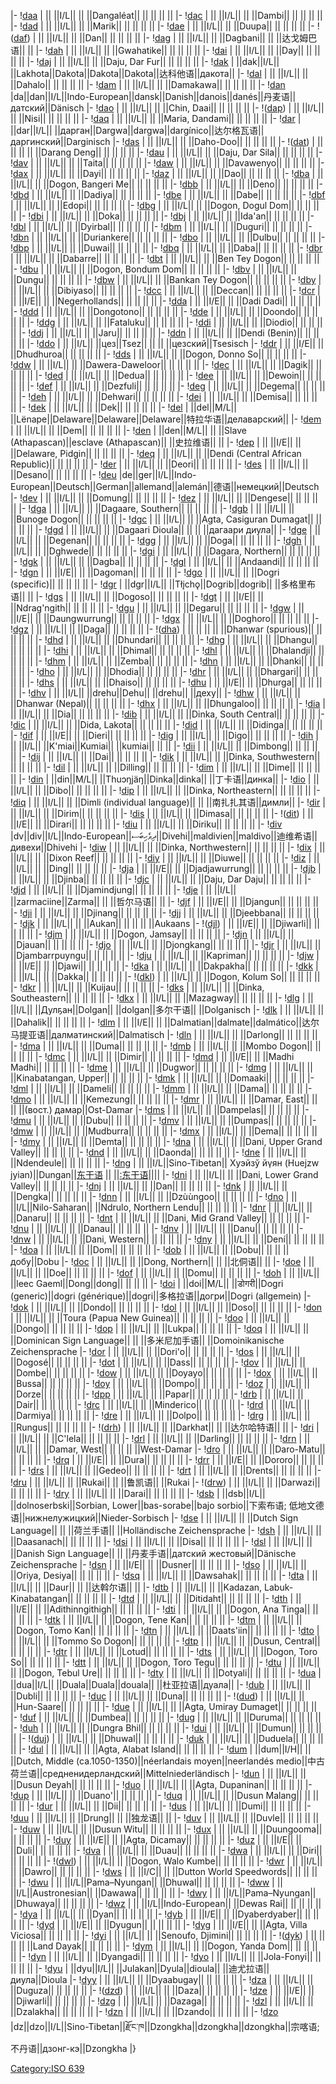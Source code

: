 {{ISO 639-3 header|D}}
|-
![[ISO_639:daa|daa]] {{anchor|daa}}
| || ||I/L|| || ||Dangaléat|| || || || ||
|-
![[ISO_639:dac|dac]] {{anchor|dac}}
| || ||I/L|| || ||Dambi|| || || || ||
|-
![[ISO_639:dad|dad]] {{anchor|dad}}
| || ||I/L|| || ||Marik|| || || || ||
|-
![[ISO_639:dae|dae]] {{anchor|dae}}
| || ||I/L|| || ||Duupa|| || || || ||
|-
!([[ISO_639:daf|daf]]) {{anchor|daf}}
| || ||I/L|| || ||Dan|| || || || ||
|-
![[ISO_639:dag|dag]] {{anchor|dag}}
| || ||I/L|| || ||Dagbani|| || ||达戈姆巴语|| ||
|-
![[ISO_639:dah|dah]] {{anchor|dah}}
| || ||I/L|| || ||Gwahatike|| || || || ||
|-
![[ISO_639:dai|dai]] {{anchor|dai}}
| || ||I/L|| || ||Day|| || || || ||
|-
![[ISO_639:daj|daj]] {{anchor|daj}}
| || ||I/L|| || ||Daju, Dar Fur|| || || || ||
|-
![[ISO_639:dak|dak]] {{anchor|dak}}
| ||dak||I/L|| ||Lakhota||Dakota||Dakota||Dakota||达科他语||дакота||
|-
![[ISO_639:dal|dal]] {{anchor|dal}}
| || ||I/L|| || ||Dahalo|| || || || ||
|-
![[ISO_639:dam|dam]] {{anchor|dam}}
| || ||I/L|| || ||Damakawa|| || || || ||
|-
![[ISO_639:dan|dan]] {{anchor|dan}}
|da||dan||I/L||Indo-European||dansk||Danish||danois||danés||丹麦语||датский||Dänisch
|-
![[ISO_639:dao|dao]] {{anchor|dao}}
| || ||I/L|| || ||Chin, Daai|| || || || ||
|-
!([[ISO_639:dap|dap]]) {{anchor|dap}}
| || ||I/L|| || ||Nisi|| || || || ||
|-
![[ISO_639:daq|daq]] {{anchor|daq}}
| || ||I/L|| || ||Maria, Dandami|| || || || ||
|-
![[ISO_639:dar|dar]] {{anchor|dar}}
| ||dar||I/L|| ||дарган||Dargwa||dargwa||dargínico||达尔格瓦语||даргинский||Darginisch
|-
![[ISO_639:das|das]] {{anchor|das}}
| || ||I/L|| || ||Daho-Doo|| || || || ||
|-
!([[ISO_639:dat|dat]]) {{anchor|dat}}
| || || || || ||Darang Deng|| || || || ||
|-
![[ISO_639:dau|dau]] {{anchor|dau}}
| || ||I/L|| || ||Daju, Dar Sila|| || || || ||
|-
![[ISO_639:dav|dav]] {{anchor|dav}}
| || ||I/L|| || ||Taita|| || || || ||
|-
![[ISO_639:daw|daw]] {{anchor|daw}}
| || ||I/L|| || ||Davawenyo|| || || || ||
|-
![[ISO_639:dax|dax]] {{anchor|dax}}
| || ||I/L|| || ||Dayi|| || || || ||
|-
![[ISO_639:daz|daz]] {{anchor|daz}}
| || ||I/L|| || ||Dao|| || || || ||
|-
![[ISO_639:dba|dba]] {{anchor|dba}}
| || ||I/L|| || ||Dogon, Bangeri Me|| || || || ||
|-
![[ISO_639:dbb|dbb]] {{anchor|dbb}}
| || ||I/L|| || ||Deno|| || || || ||
|-
![[ISO_639:dbd|dbd]] {{anchor|dbd}}
| || ||I/L|| || ||Dadiya|| || || || ||
|-
![[ISO_639:dbe|dbe]] {{anchor|dbe}}
| || ||I/L|| || ||Dabe|| || || || ||
|-
![[ISO_639:dbf|dbf]] {{anchor|dbf}}
| || ||I/L|| || ||Edopi|| || || || ||
|-
![[ISO_639:dbg|dbg]] {{anchor|dbg}}
| || ||I/L|| || ||Dogon, Dogul Dom|| || || || ||
|-
![[ISO_639:dbi|dbi]] {{anchor|dbi}}
| || ||I/L|| || ||Doka|| || || || ||
|-
![[ISO_639:dbj|dbj]] {{anchor|dbj}}
| || ||I/L|| || ||Ida'an|| || || || ||
|-
![[ISO_639:dbl|dbl]] {{anchor|dbl}}
| || ||I/L|| || ||Dyirbal|| || || || ||
|-
![[ISO_639:dbm|dbm]] {{anchor|dbm}}
| || ||I/L|| || ||Duguri|| || || || ||
|-
![[ISO_639:dbn|dbn]] {{anchor|dbn}}
| || ||I/L|| || ||Duriankere|| || || || ||
|-
![[ISO_639:dbo|dbo]] {{anchor|dbo}}
| || ||I/L|| || ||Dulbu|| || || || ||
|-
![[ISO_639:dbp|dbp]] {{anchor|dbp}}
| || ||I/L|| || ||Duwai|| || || || ||
|-
![[ISO_639:dbq|dbq]] {{anchor|dbq}}
| || ||I/L|| || ||Daba|| || || || ||
|-
![[ISO_639:dbr|dbr]] {{anchor|dbr}}
| || ||I/L|| || ||Dabarre|| || || || ||
|-
![[ISO_639:dbt|dbt]] {{anchor|dbt}}
| || ||I/L|| || ||Ben Tey Dogon|| || || || ||
|-
![[ISO_639:dbu|dbu]] {{anchor|dbu}}
| || ||I/L|| || ||Dogon, Bondum Dom|| || || || ||
|-
![[ISO_639:dbv|dbv]] {{anchor|dbv}}
| || ||I/L|| || ||Dungu|| || || || ||
|-
![[ISO_639:dbw|dbw]] {{anchor|dbw}}
| || ||I/L|| || ||Bankan Tey Dogon|| || || || ||
|-
![[ISO_639:dby|dby]] {{anchor|dby}}
| || ||I/L|| || ||Dibiyaso|| || || || ||
|-
![[ISO_639:dcc|dcc]] {{anchor|dcc}}
| || ||I/L|| || ||Deccan|| || || || ||
|-{{ISO 639-3 style|I|E}}
![[ISO_639:dcr|dcr]] {{anchor|dcr}}
| || ||I/E|| || ||Negerhollands|| || || || ||
|-{{ISO 639-3 style|I|E}}
![[ISO_639:dda|dda]] {{anchor|dda}}
| || ||I/E|| || ||Dadi Dadi|| || || || ||
|-
![[ISO_639:ddd|ddd]] {{anchor|ddd}}
| || ||I/L|| || ||Dongotono|| || || || ||
|-
![[ISO_639:dde|dde]] {{anchor|dde}}
| || ||I/L|| || ||Doondo|| || || || ||
|-
![[ISO_639:ddg|ddg]] {{anchor|ddg}}
| || ||I/L|| || ||Fataluku|| || || || ||
|-
![[ISO_639:ddi|ddi]] {{anchor|ddi}}
| || ||I/L|| || ||Diodio|| || || || ||
|-
![[ISO_639:ddj|ddj]] {{anchor|ddj}}
| || ||I/L|| || ||Jaru|| || || || ||
|-
![[ISO_639:ddn|ddn]] {{anchor|ddn}}
| || ||I/L|| || ||Dendi (Benin)|| || || || ||
|-
![[ISO_639:ddo|ddo]] {{anchor|ddo}}
| || ||I/L|| ||цез||Tsez|| || || ||цезский||Tsesisch
|-{{ISO 639-3 style|I|E}}
![[ISO_639:ddr|ddr]] {{anchor|ddr}}
| || ||I/E|| || ||Dhudhuroa|| || || || ||
|-
![[ISO_639:dds|dds]] {{anchor|dds}}
| || ||I/L|| || ||Dogon, Donno So|| || || || ||
|-
![[ISO_639:ddw|ddw]] {{anchor|ddw}}
| || ||I/L|| || ||Dawera-Daweloor|| || || || ||
|-
![[ISO_639:dec|dec]] {{anchor|dec}}
| || ||I/L|| || ||Dagik|| || || || ||
|-
![[ISO_639:ded|ded]] {{anchor|ded}}
| || ||I/L|| || ||Dedua|| || || || ||
|-
![[ISO_639:dee|dee]] {{anchor|dee}}
| || ||I/L|| || ||Dewoin|| || || || ||
|-
![[ISO_639:def|def]] {{anchor|def}}
| || ||I/L|| || ||Dezfuli|| || || || ||
|-
![[ISO_639:deg|deg]] {{anchor|deg}}
| || ||I/L|| || ||Degema|| || || || ||
|-
![[ISO_639:deh|deh]] {{anchor|deh}}
| || ||I/L|| || ||Dehwari|| || || || ||
|-
![[ISO_639:dei|dei]] {{anchor|dei}}
| || ||I/L|| || ||Demisa|| || || || ||
|-
![[ISO_639:dek|dek]] {{anchor|dek}}
| || ||I/L|| || ||Dek|| || || || ||
|-{{ISO 639-3 style|M|L}}
![[ISO_639:del|del]] {{anchor|del}}
| ||del||M/L|| ||Lënape||Delaware||Delaware||Delaware||特拉华语||делаварский||
|-
![[ISO_639:dem|dem]] {{anchor|dem}}
| || ||I/L|| || ||Dem|| || || || ||
|-{{ISO 639-3 style|M|L}}
![[ISO_639:den|den]] {{anchor|den}}
| ||den||M/L|| || ||Slave (Athapascan)||esclave (Athapascan)|| ||史拉维语|| ||
|-{{ISO 639-3 style|I|E}}
![[ISO_639:dep|dep]] {{anchor|dep}}
| || ||I/E|| || ||Delaware, Pidgin|| || || || ||
|-
![[ISO_639:deq|deq]] {{anchor|deq}}
| || ||I/L|| || ||Dendi (Central African Republic)|| || || || ||
|-
![[ISO_639:der|der]] {{anchor|der}}
| || ||I/L|| || ||Deori|| || || || ||
|-
![[ISO_639:des|des]] {{anchor|des}}
| || ||I/L|| || ||Desano|| || || || ||
|-
![[ISO_639:deu|deu]] {{anchor|deu}}
|de||ger||I/L||Indo-European||Deutsch||German||allemand||alemán||德语||немецкий||Deutsch
|-
![[ISO_639:dev|dev]] {{anchor|dev}}
| || ||I/L|| || ||Domung|| || || || ||
|-
![[ISO_639:dez|dez]] {{anchor|dez}}
| || ||I/L|| || ||Dengese|| || || || ||
|-
![[ISO_639:dga|dga]] {{anchor|dga}}
| || ||I/L|| || ||Dagaare, Southern|| || || || ||
|-
![[ISO_639:dgb|dgb]] {{anchor|dgb}}
| || ||I/L|| || ||Bunoge Dogon|| || || || ||
|-
![[ISO_639:dgc|dgc]] {{anchor|dgc}}
| || ||I/L|| || ||Agta, Casiguran Dumagat|| || || || ||
|-
![[ISO_639:dgd|dgd]] {{anchor|dgd}}
| || ||I/L|| || ||Dagaari Dioula|| || || ||дагаари диула||
|-
![[ISO_639:dge|dge]] {{anchor|dge}}
| || ||I/L|| || ||Degenan|| || || || ||
|-
![[ISO_639:dgg|dgg]] {{anchor|dgg}}
| || ||I/L|| || ||Doga|| || || || ||
|-
![[ISO_639:dgh|dgh]] {{anchor|dgh}}
| || ||I/L|| || ||Dghwede|| || || || ||
|-
![[ISO_639:dgi|dgi]] {{anchor|dgi}}
| || ||I/L|| || ||Dagara, Northern|| || || || ||
|-
![[ISO_639:dgk|dgk]] {{anchor|dgk}}
| || ||I/L|| || ||Dagba|| || || || ||
|-
![[ISO_639:dgl|dgl]] {{anchor|dgl}}
| || ||I/L|| || ||Andaandi|| || || || ||
|-{{ISO 639-3 style|I|E}}
![[ISO_639:dgn|dgn]] {{anchor|dgn}}
| || ||I/E|| || ||Dagoman|| || || || ||
|-
![[ISO_639:dgo|dgo]] {{anchor|dgo}}
| || ||I/L|| || ||Dogri (specific)|| || || || ||
|-
![[ISO_639:dgr|dgr]] {{anchor|dgr}}
| ||dgr||I/L|| ||Tłįchǫ||Dogrib||dogrib|| ||多格里布语|| ||
|-
![[ISO_639:dgs|dgs]] {{anchor|dgs}}
| || ||I/L|| || ||Dogoso|| || || || ||
|-{{ISO 639-3 style|I|E}}
![[ISO_639:dgt|dgt]] {{anchor|dgt}}
| || ||I/E|| || ||Ndrag'ngith|| || || || ||
|-
![[ISO_639:dgu|dgu]] {{anchor|dgu}}
| || ||I/L|| || ||Degaru|| || || || ||
|-{{ISO 639-3 style|I|E}}
![[ISO_639:dgw|dgw]] {{anchor|dgw}}
| || ||I/E|| || ||Daungwurrung|| || || || ||
|-
![[ISO_639:dgx|dgx]] {{anchor|dgx}}
| || ||I/L|| || ||Doghoro|| || || || ||
|-
![[ISO_639:dgz|dgz]] {{anchor|dgz}}
| || ||I/L|| || ||Daga|| || || || ||
|-
!([[ISO_639:dha|dha]]) {{anchor|dha}}
| || || || || ||Dhanwar (spurious)|| || || || ||
|-
![[ISO_639:dhd|dhd]] {{anchor|dhd}}
| || ||I/L|| || ||Dhundari|| || || || ||
|-
![[ISO_639:dhg|dhg]] {{anchor|dhg}}
| || ||I/L|| || ||Dhangu|| || || || ||
|-
![[ISO_639:dhi|dhi]] {{anchor|dhi}}
| || ||I/L|| || ||Dhimal|| || || || ||
|-
![[ISO_639:dhl|dhl]] {{anchor|dhl}}
| || ||I/L|| || ||Dhalandji|| || || || ||
|-
![[ISO_639:dhm|dhm]] {{anchor|dhm}}
| || ||I/L|| || ||Zemba|| || || || ||
|-
![[ISO_639:dhn|dhn]] {{anchor|dhn}}
| || ||I/L|| || ||Dhanki|| || || || ||
|-
![[ISO_639:dho|dho]] {{anchor|dho}}
| || ||I/L|| || ||Dhodia|| || || || ||
|-
![[ISO_639:dhr|dhr]] {{anchor|dhr}}
| || ||I/L|| || ||Dhargari|| || || || ||
|-
![[ISO_639:dhs|dhs]] {{anchor|dhs}}
| || ||I/L|| || ||Dhaiso|| || || || ||
|-{{ISO 639-3 style|I|E}}
![[ISO_639:dhu|dhu]] {{anchor|dhu}}
| || ||I/E|| || ||Dhurga|| || || || ||
|-
![[ISO_639:dhv|dhv]] {{anchor|dhv}}
| || ||I/L|| ||drehu||Dehu|| ||drehu|| ||деху||
|-
![[ISO_639:dhw|dhw]] {{anchor|dhw}}
| || ||I/L|| || ||Dhanwar (Nepal)|| || || || ||
|-
![[ISO_639:dhx|dhx]] {{anchor|dhx}}
| || ||I/L|| || ||Dhungaloo|| || || || ||
|-
![[ISO_639:dia|dia]] {{anchor|dia}}
| || ||I/L|| || ||Dia|| || || || ||
|-
![[ISO_639:dib|dib]] {{anchor|dib}}
| || ||I/L|| || ||Dinka, South Central|| || || || ||
|-
![[ISO_639:dic|dic]] {{anchor|dic}}
| || ||I/L|| || ||Dida, Lakota|| || || || ||
|-
![[ISO_639:did|did]] {{anchor|did}}
| || ||I/L|| || ||Didinga|| || || || ||
|-{{ISO 639-3 style|I|E}}
![[ISO_639:dif|dif]] {{anchor|dif}}
| || ||I/E|| || ||Dieri|| || || || ||
|-
![[ISO_639:dig|dig]] {{anchor|dig}}
| || ||I/L|| || ||Digo|| || || || ||
|-
![[ISO_639:dih|dih]] {{anchor|dih}}
| || ||I/L|| ||K'miai||Kumiai|| ||kumiai|| || ||
|-
![[ISO_639:dii|dii]] {{anchor|dii}}
| || ||I/L|| || ||Dimbong|| || || || ||
|-
![[ISO_639:dij|dij]] {{anchor|dij}}
| || ||I/L|| || ||Dai|| || || || ||
|-
![[ISO_639:dik|dik]] {{anchor|dik}}
| || ||I/L|| || ||Dinka, Southwestern|| || || || ||
|-
![[ISO_639:dil|dil]] {{anchor|dil}}
| || ||I/L|| || ||Dilling|| || || || ||
|-
![[ISO_639:dim|dim]] {{anchor|dim}}
| || ||I/L|| || ||Dime|| || || || ||
|-{{ISO 639-3 style|M|L}}
![[ISO_639:din|din]] {{anchor|din}}
| ||din||M/L|| ||Thuɔŋjäŋ||Dinka||dinka|| ||丁卡语||динка||
|-
![[ISO_639:dio|dio]] {{anchor|dio}}
| || ||I/L|| || ||Dibo|| || || || ||
|-
![[ISO_639:dip|dip]] {{anchor|dip}}
| || ||I/L|| || ||Dinka, Northeastern|| || || || ||
|-
![[ISO_639:diq|diq]] {{anchor|diq}}
| || ||I/L|| || ||Dimli (individual language)|| || ||南扎扎其语||димли||
|-
![[ISO_639:dir|dir]] {{anchor|dir}}
| || ||I/L|| || ||Dirim|| || || || ||
|-
![[ISO_639:dis|dis]] {{anchor|dis}}
| || ||I/L|| || ||Dimasa|| || || || ||
|-{{ISO 639-3 style|I|E}}
!([[ISO_639:dit|dit]]) {{anchor|dit}}
| || ||I/E|| || ||Dirari|| || || || ||
|-
![[ISO_639:diu|diu]] {{anchor|diu}}
| || ||I/L|| || ||Diriku|| || || || ||
|-
![[ISO_639:div|div]] {{anchor|div}}
|dv||div||I/L||Indo-European||ދިވެހިބަސ||Divehi||maldivien||maldivo||迪维希语||дивехи||Dhivehi
|-
![[ISO_639:diw|diw]] {{anchor|diw}}
| || ||I/L|| || ||Dinka, Northwestern|| || || || ||
|-
![[ISO_639:dix|dix]] {{anchor|dix}}
| || ||I/L|| || ||Dixon Reef|| || || || ||
|-
![[ISO_639:diy|diy]] {{anchor|diy}}
| || ||I/L|| || ||Diuwe|| || || || ||
|-
![[ISO_639:diz|diz]] {{anchor|diz}}
| || ||I/L|| || ||Ding|| || || || ||
|-{{ISO 639-3 style|I|E}}
![[ISO_639:dja|dja]] {{anchor|dja}}
| || ||I/E|| || ||Djadjawurrung|| || || || ||
|-
![[ISO_639:djb|djb]] {{anchor|djb}}
| || ||I/L|| || ||Djinba|| || || || ||
|-
![[ISO_639:djc|djc]] {{anchor|djc}}
| || ||I/L|| || ||Daju, Dar Daju|| || || || ||
|-
![[ISO_639:djd|djd]] {{anchor|djd}}
| || ||I/L|| || ||Djamindjung|| || || || ||
|-
![[ISO_639:dje|dje]] {{anchor|dje}}
| || ||I/L|| ||zarmaciine||Zarma|| || ||哲尔马语|| ||
|-{{ISO 639-3 style|I|E}}
![[ISO_639:djf|djf]] {{anchor|djf}}
| || ||I/E|| || ||Djangun|| || || || ||
|-
![[ISO_639:dji|dji]] {{anchor|dji}}
| || ||I/L|| || ||Djinang|| || || || ||
|-
![[ISO_639:djj|djj]] {{anchor|djj}}
| || ||I/L|| || ||Djeebbana|| || || || ||
|-
![[ISO_639:djk|djk]] {{anchor|djk}}
| || ||I/L|| || ||Aukan|| || || || ||Aukaans
|-{{ISO 639-3 style|I|E}}
!([[ISO_639:djl|djl]]) {{anchor|djl}}
| || ||I/E|| || ||Djiwarli|| || || || ||
|-
![[ISO_639:djm|djm]] {{anchor|djm}}
| || ||I/L|| || ||Dogon, Jamsay|| || || || ||
|-
![[ISO_639:djn|djn]] {{anchor|djn}}
| || ||I/L|| || ||Djauan|| || || || ||
|-
![[ISO_639:djo|djo]] {{anchor|djo}}
| || ||I/L|| || ||Djongkang|| || || || ||
|-
![[ISO_639:djr|djr]] {{anchor|djr}}
| || ||I/L|| || ||Djambarrpuyngu|| || || || ||
|-
![[ISO_639:dju|dju]] {{anchor|dju}}
| || ||I/L|| || ||Kapriman|| || || || ||
|-{{ISO 639-3 style|I|E}}
![[ISO_639:djw|djw]] {{anchor|djw}}
| || ||I/E|| || ||Djawi|| || || || ||
|-
![[ISO_639:dka|dka]] {{anchor|dka}}
| || ||I/L|| || ||Dakpakha|| || || || ||
|-
![[ISO_639:dkk|dkk]] {{anchor|dkk}}
| || ||I/L|| || ||Dakka|| || || || ||
|-
!([[ISO_639:dkl|dkl]]) {{anchor|dkl}}
| || ||I/L|| || ||Dogon, Kolum So|| || || || ||
|-
![[ISO_639:dkr|dkr]] {{anchor|dkr}}
| || ||I/L|| || ||Kuijau|| || || || ||
|-
![[ISO_639:dks|dks]] {{anchor|dks}}
| || ||I/L|| || ||Dinka, Southeastern|| || || || ||
|-
![[ISO_639:dkx|dkx]] {{anchor|dkx}}
| || ||I/L|| || ||Mazagway|| || || || ||
|-
![[ISO_639:dlg|dlg]] {{anchor|dlg}}
| || ||I/L|| ||Дулҕан||Dolgan|| ||dolgan||多尔干语|| ||Dolganisch
|-
![[ISO_639:dlk|dlk]] {{anchor|dlk}}
| || ||I/L|| || ||Dahalik|| || || || ||
|-{{ISO 639-3 style|I|E}}
![[ISO_639:dlm|dlm]] {{anchor|dlm}}
| || ||I/E|| || ||Dalmatian||dalmate||dalmático||达尔马提亚语||далматинский||Dalmatisch
|-
![[ISO_639:dln|dln]] {{anchor|dln}}
| || ||I/L|| || ||Darlong|| || || || ||
|-
![[ISO_639:dma|dma]] {{anchor|dma}}
| || ||I/L|| || ||Duma|| || || || ||
|-
![[ISO_639:dmb|dmb]] {{anchor|dmb}}
| || ||I/L|| || ||Mombo Dogon|| || || || ||
|-
![[ISO_639:dmc|dmc]] {{anchor|dmc}}
| || ||I/L|| || ||Dimir|| || || || ||
|-{{ISO 639-3 style|I|E}}
![[ISO_639:dmd|dmd]] {{anchor|dmd}}
| || ||I/E|| || ||Madhi Madhi|| || || || ||
|-
![[ISO_639:dme|dme]] {{anchor|dme}}
| || ||I/L|| || ||Dugwor|| || || || ||
|-
![[ISO_639:dmg|dmg]] {{anchor|dmg}}
| || ||I/L|| || ||Kinabatangan, Upper|| || || || ||
|-
![[ISO_639:dmk|dmk]] {{anchor|dmk}}
| || ||I/L|| || ||Domaaki|| || || || ||
|-
![[ISO_639:dml|dml]] {{anchor|dml}}
| || ||I/L|| || ||Dameli|| || || || ||
|-
![[ISO_639:dmm|dmm]] {{anchor|dmm}}
| || ||I/L|| || ||Dama|| || || || ||
|-
![[ISO_639:dmo|dmo]] {{anchor|dmo}}
| || ||I/L|| || ||Kemezung|| || || || ||
|-
![[ISO_639:dmr|dmr]] {{anchor|dmr}}
| || ||I/L|| || ||Damar, East|| || || ||(вост.) дамар||Ost-Damar
|-
![[ISO_639:dms|dms]] {{anchor|dms}}
| || ||I/L|| || ||Dampelas|| || || || ||
|-
![[ISO_639:dmu|dmu]] {{anchor|dmu}}
| || ||I/L|| || ||Dubu|| || || || ||
|-
![[ISO_639:dmv|dmv]] {{anchor|dmv}}
| || ||I/L|| || ||Dumpas|| || || || ||
|-
![[ISO_639:dmw|dmw]] {{anchor|dmw}}
| || ||I/L|| || ||Mudburra|| || || || ||
|-
![[ISO_639:dmx|dmx]] {{anchor|dmx}}
| || ||I/L|| || ||Dema|| || || || ||
|-
![[ISO_639:dmy|dmy]] {{anchor|dmy}}
| || ||I/L|| || ||Demta|| || || || ||
|-
![[ISO_639:dna|dna]] {{anchor|dna}}
| || ||I/L|| || ||Dani, Upper Grand Valley|| || || || ||
|-
![[ISO_639:dnd|dnd]] {{anchor|dnd}}
| || ||I/L|| || ||Daonda|| || || || ||
|-
![[ISO_639:dne|dne]] {{anchor|dne}}
| || ||I/L|| || ||Ndendeule|| || || || ||
|-
![[ISO_639:dng|dng]] {{anchor|dng}}
| || ||I/L||Sino-Tibetan|| Хуэйзў йүян (Huejzw jyian)||Dungan||[[东干语|东干语]] || ||[[:东干语|:东干语]]||{{tsl|ru|Дунганский язык|дунганский}}||
|-
![[ISO_639:dni|dni]] {{anchor|dni}}
| || ||I/L|| || ||Dani, Lower Grand Valley|| || || || ||
|-
![[ISO_639:dnj|dnj]] {{anchor|dnj}}
| || ||I/L|| || ||Dan|| || || || ||
|-
![[ISO_639:dnk|dnk]] {{anchor|dnk}}
| || ||I/L|| || ||Dengka|| || || || ||
|-
![[ISO_639:dnn|dnn]] {{anchor|dnn}}
| || ||I/L|| || ||Dzùùngoo|| || || || ||
|-
![[ISO_639:dno|dno]] {{anchor|dno}}
| || ||I/L||Nilo-Saharan|| ||Ndrulo, Northern Lendu|| || || || ||
|-
![[ISO_639:dnr|dnr]] {{anchor|dnr}}
| || ||I/L|| || ||Danaru|| || || || ||
|-
![[ISO_639:dnt|dnt]] {{anchor|dnt}}
| || ||I/L|| || ||Dani, Mid Grand Valley|| || || || ||
|-
![[ISO_639:dnu|dnu]] {{anchor|dnu}}
| || ||I/L|| || ||Danau|| || || || ||
|-
![[ISO_639:dnv|dnv]] {{anchor|dnv}}
| || ||I/L|| || ||Danu|| || || || ||
|-
![[ISO_639:dnw|dnw]] {{anchor|dnw}}
| || ||I/L|| || ||Dani, Western|| || || || ||
|-
![[ISO_639:dny|dny]] {{anchor|dny}}
| || ||I/L|| || ||Dení|| || || || ||
|-
![[ISO_639:doa|doa]] {{anchor|doa}}
| || ||I/L|| || ||Dom|| || || || ||
|-
![[ISO_639:dob|dob]] {{anchor|dob}}
| || ||I/L|| || ||Dobu|| || || ||добу||Dobu
|-
![[ISO_639:doc|doc]] {{anchor|doc}}
| || ||I/L|| || ||Dong, Northern|| || ||北侗语|| ||
|-
![[ISO_639:doe|doe]] {{anchor|doe}}
| || ||I/L|| || ||Doe|| || || || ||
|-
![[ISO_639:dof|dof]] {{anchor|dof}}
| || ||I/L|| || ||Domu|| || || || ||
|-
![[ISO_639:doh|doh]] {{anchor|doh}}
| || ||I/L|| ||leec Gaeml||Dong||dong|| || || ||
|-{{ISO 639-3 style|M|L}}
![[ISO_639:doi|doi]] {{anchor|doi}}
| ||doi||M/L|| ||डोगरी||Dogri (generic)||dogri (générique)||dogri||多格拉语||догри||Dogri (allgemein)
|-
![[ISO_639:dok|dok]] {{anchor|dok}}
| || ||I/L|| || ||Dondo|| || || || ||
|-
![[ISO_639:dol|dol]] {{anchor|dol}}
| || ||I/L|| || ||Doso|| || || || ||
|-
![[ISO_639:don|don]] {{anchor|don}}
| || ||I/L|| || ||Toura (Papua New Guinea)|| || || || ||
|-
![[ISO_639:doo|doo]] {{anchor|doo}}
| || ||I/L|| || ||Dongo|| || || || ||
|-
![[ISO_639:dop|dop]] {{anchor|dop}}
| || ||I/L|| || ||Lukpa|| || || || ||
|-
![[ISO_639:doq|doq]] {{anchor|doq}}
| || ||I/L|| || ||Dominican Sign Language|| || ||多米尼加手语|| ||Domoinikanische Zeichensprache
|-
![[ISO_639:dor|dor]] {{anchor|dor}}
| || ||I/L|| || ||Dori'o|| || || || ||
|-
![[ISO_639:dos|dos]] {{anchor|dos}}
| || ||I/L|| || ||Dogosé|| || || || ||
|-
![[ISO_639:dot|dot]] {{anchor|dot}}
| || ||I/L|| || ||Dass|| || || || ||
|-
![[ISO_639:dov|dov]] {{anchor|dov}}
| || ||I/L|| || ||Dombe|| || || || ||
|-
![[ISO_639:dow|dow]] {{anchor|dow}}
| || ||I/L|| || ||Doyayo|| || || || ||
|-
![[ISO_639:dox|dox]] {{anchor|dox}}
| || ||I/L|| || ||Bussa|| || || || ||
|-
![[ISO_639:doy|doy]] {{anchor|doy}}
| || ||I/L|| || ||Dompo|| || || || ||
|-
![[ISO_639:doz|doz]] {{anchor|doz}}
| || ||I/L|| || ||Dorze|| || || || ||
|-
![[ISO_639:dpp|dpp]] {{anchor|dpp}}
| || ||I/L|| || ||Papar|| || || || ||
|-
![[ISO_639:drb|drb]] {{anchor|drb}}
| || ||I/L|| || ||Dair|| || || || ||
|-
![[ISO_639:drc|drc]] {{anchor|drc}}
| || ||I/L|| || ||Minderico|| || || || ||
|-
![[ISO_639:drd|drd]] {{anchor|drd}}
| || ||I/L|| || ||Darmiya|| || || || ||
|-
![[ISO_639:dre|dre]] {{anchor|dre}}
| || ||I/L|| || ||Dolpo|| || || || ||
|-
![[ISO_639:drg|drg]] {{anchor|drg}}
| || ||I/L|| || ||Rungus|| || || || ||
|-
!([[ISO_639:drh|drh]]) {{anchor|drh}}
| || ||I/L|| || ||Darkhat|| || ||达尔哈特语|| ||
|-
![[ISO_639:dri|dri]] {{anchor|dri}}
| || ||I/L|| || ||C'lela|| || || || ||
|-
![[ISO_639:drl|drl]] {{anchor|drl}}
| || ||I/L|| || ||Darling|| || || || ||
|-
![[ISO_639:drn|drn]] {{anchor|drn}}
| || ||I/L|| || ||Damar, West|| || || || ||West-Damar
|-
![[ISO_639:dro|dro]] {{anchor|dro}}
| || ||I/L|| || ||Daro-Matu|| || || || ||
|-{{ISO 639-3 style|I|E}}
![[ISO_639:drq|drq]] {{anchor|drq}}
| || ||I/E|| || ||Dura|| || || || ||
|-{{ISO 639-3 style|I|E}}
![[ISO_639:drr|drr]] {{anchor|drr}}
| || ||I/E|| || ||Dororo|| || || || ||
|-
![[ISO_639:drs|drs]] {{anchor|drs}}
| || ||I/L|| || ||Gedeo|| || || || ||
|-
![[ISO_639:drt|drt]] {{anchor|drt}}
| || ||I/L|| || ||Drents|| || || || ||
|-
![[ISO_639:dru|dru]] {{anchor|dru}}
| || ||I/L|| || ||Rukai|| || ||鲁凯语|| ||Rukai
|-
!([[ISO_639:drw|drw]]) {{anchor|drw}}
| || ||I/L|| || ||Darwazi|| || || || ||
|-
![[ISO_639:dry|dry]] {{anchor|dry}}
| || ||I/L|| || ||Darai|| || || || ||
|-
![[ISO_639:dsb|dsb]] {{anchor|dsb}}
| ||dsb||I/L|| ||dolnoserbski||Sorbian, Lower||bas-sorabe||bajo sorbio||下索布语; 低地文德语||нижнелужицкий||Nieder-Sorbisch
|-
![[ISO_639:dse|dse]] {{anchor|dse}}
| || ||I/L|| || ||Dutch Sign Language|| || ||荷兰手语|| ||Holländische Zeichensprache
|-
![[ISO_639:dsh|dsh]] {{anchor|dsh}}
| || ||I/L|| || ||Daasanach|| || || || ||
|-
![[ISO_639:dsi|dsi]] {{anchor|dsi}}
| || ||I/L|| || ||Disa|| || || || ||
|-
![[ISO_639:dsl|dsl]] {{anchor|dsl}}
| || ||I/L|| || ||Danish Sign Language|| || ||丹麦手语||датский жестовый||Dänische Zeichensprache
|-{{ISO 639-3 style|I|E}}
![[ISO_639:dsn|dsn]] {{anchor|dsn}}
| || ||I/E|| || ||Dusner|| || || || ||
|-
![[ISO_639:dso|dso]] {{anchor|dso}}
| || ||I/L|| || ||Oriya, Desiya|| || || || ||
|-
![[ISO_639:dsq|dsq]] {{anchor|dsq}}
| || ||I/L|| || ||Dawsahak|| || || || ||
|-
![[ISO_639:dta|dta]] {{anchor|dta}}
| || ||I/L|| || ||Daur|| || ||达斡尔语|| ||
|-
![[ISO_639:dtb|dtb]] {{anchor|dtb}}
| || ||I/L|| || ||Kadazan, Labuk-Kinabatangan|| || || || ||
|-
![[ISO_639:dtd|dtd]] {{anchor|dtd}}
| || ||I/L|| || ||Ditidaht|| || || || ||
|-{{ISO 639-3 style|I|E}}
![[ISO_639:dth|dth]] {{anchor|dth}}
| || ||I/E|| || ||Adithinngithigh|| || || || ||
|-
![[ISO_639:dti|dti]] {{anchor|dti}}
| || ||I/L|| || ||Dogon, Ana Tinga|| || || || ||
|-
![[ISO_639:dtk|dtk]] {{anchor|dtk}}
| || ||I/L|| || ||Dogon, Tene Kan|| || || || ||
|-
![[ISO_639:dtm|dtm]] {{anchor|dtm}}
| || ||I/L|| || ||Dogon, Tomo Kan|| || || || ||
|-
![[ISO_639:dtn|dtn]] {{anchor|dtn}}
| || ||I/L|| || ||Daats'iin|| || || || ||
|-
![[ISO_639:dto|dto]] {{anchor|dto}}
| || ||I/L|| || ||Tommo So Dogon|| || || || ||
|-
![[ISO_639:dtp|dtp]] {{anchor|dtp}}
| || ||I/L|| || ||Dusun, Central|| || || || ||
|-
![[ISO_639:dtr|dtr]] {{anchor|dtr}}
| || ||I/L|| || ||Lotud|| || || || ||
|-
![[ISO_639:dts|dts]] {{anchor|dts}}
| || ||I/L|| || ||Dogon, Toro So|| || || || ||
|-
![[ISO_639:dtt|dtt]] {{anchor|dtt}}
| || ||I/L|| || ||Dogon, Toro Tegu|| || || || ||
|-
![[ISO_639:dtu|dtu]] {{anchor|dtu}}
| || ||I/L|| || ||Dogon, Tebul Ure|| || || || ||
|-
![[ISO_639:dty|dty]] {{anchor|dty}}
| || ||I/L|| || ||Dotyali|| || || || ||
|-
![[ISO_639:dua|dua]] {{anchor|dua}}
| ||dua||I/L|| ||Duala||Duala||douala|| ||杜亚拉语||дуала||
|-
![[ISO_639:dub|dub]] {{anchor|dub}}
| || ||I/L|| || ||Dubli|| || || || ||
|-
![[ISO_639:duc|duc]] {{anchor|duc}}
| || ||I/L|| || ||Duna|| || || || ||
|-
!([[ISO_639:dud|dud]]) {{anchor|dud}}
| || ||I/L|| || ||Hun-Saare|| || || || ||
|-
![[ISO_639:due|due]] {{anchor|due}}
| || ||I/L|| || ||Agta, Umiray Dumaget|| || || || ||
|-
![[ISO_639:duf|duf]] {{anchor|duf}}
| || ||I/L|| || ||Dumbea|| || || || ||
|-
![[ISO_639:dug|dug]] {{anchor|dug}}
| || ||I/L|| || ||Duruma|| || || || ||
|-
![[ISO_639:duh|duh]] {{anchor|duh}}
| || ||I/L|| || ||Dungra Bhil|| || || || ||
|-
![[ISO_639:dui|dui]] {{anchor|dui}}
| || ||I/L|| || ||Dumun|| || || || ||
|-
!([[ISO_639:duj|duj]]) {{anchor|duj}}
| || ||I/L|| || ||Dhuwal|| || || || ||
|-
![[ISO_639:duk|duk]] {{anchor|duk}}
| || ||I/L|| || ||Duduela|| || || || ||
|-
![[ISO_639:dul|dul]] {{anchor|dul}}
| || ||I/L|| || ||Agta, Alabat Island|| || || || ||
|-{{ISO 639-3 style|I|H}}
![[ISO_639:dum|dum]] {{anchor|dum}}
| ||dum||I/H|| || ||Dutch, Middle (ca.1050-1350)||néerlandais moyen||neerlandés medio||中古荷兰语||средненидерландский||Mittelniederländisch
|-
![[ISO_639:dun|dun]] {{anchor|dun}}
| || ||I/L|| || ||Dusun Deyah|| || || || ||
|-
![[ISO_639:duo|duo]] {{anchor|duo}}
| || ||I/L|| || ||Agta, Dupaninan|| || || || ||
|-
![[ISO_639:dup|dup]] {{anchor|dup}}
| || ||I/L|| || ||Duano'|| || || || ||
|-
![[ISO_639:duq|duq]] {{anchor|duq}}
| || ||I/L|| || ||Dusun Malang|| || || || ||
|-
![[ISO_639:dur|dur]] {{anchor|dur}}
| || ||I/L|| || ||Dii|| || || || ||
|-
![[ISO_639:dus|dus]] {{anchor|dus}}
| || ||I/L|| || ||Dumi|| || || || ||
|-
![[ISO_639:duu|duu]] {{anchor|duu}}
| || ||I/L|| || ||Drung|| || ||独龙语|| ||
|-
![[ISO_639:duv|duv]] {{anchor|duv}}
| || ||I/L|| || ||Duvle|| || || || ||
|-
![[ISO_639:duw|duw]] {{anchor|duw}}
| || ||I/L|| || ||Dusun Witu|| || || || ||
|-
![[ISO_639:dux|dux]] {{anchor|dux}}
| || ||I/L|| || ||Duungooma|| || || || ||
|-{{ISO 639-3 style|I|E}}
![[ISO_639:duy|duy]] {{anchor|duy}}
| || ||I/E|| || ||Agta, Dicamay|| || || || ||
|-{{ISO 639-3 style|I|E}}
![[ISO_639:duz|duz]] {{anchor|duz}}
| || ||I/E|| || ||Duli|| || || || ||
|-
![[ISO_639:dva|dva]] {{anchor|dva}}
| || ||I/L|| || ||Duau|| || || || ||
|-
![[ISO_639:dwa|dwa]] {{anchor|dwa}}
| || ||I/L|| || ||Diri|| || || || ||
|-
!([[ISO_639:dwl|dwl]]) {{anchor|dwl}}
| || ||I/L|| || ||Dogon, Walo Kumbe|| || || || ||
|-
![[ISO_639:dwr|dwr]] {{anchor|dwr}}
| || ||I/L|| || ||Dawro|| || || || ||
|-{{ISO 639-3 style|I|C}}
![[ISO_639:dws|dws]] {{anchor|dws}}
| || ||I/C|| || ||Dutton World Speedwords|| || || || ||
|-
![[ISO_639:dwu|dwu]] {{anchor|dwu}}
| || ||I/L||Pama–Nyungan|| ||Dhuwal|| || || || ||
|-
![[ISO_639:dww|dww]] {{anchor|dww}}
| || ||I/L||Austronesian|| ||Dawawa|| || || || ||
|-
![[ISO_639:dwy|dwy]] {{anchor|dwy}}
| || ||I/L||Pama–Nyungan|| ||Dhuwaya|| || || || ||
|-
![[ISO_639:dwz|dwz]] {{anchor|dwz}}
| || ||I/L||Indo-European|| ||Dewas Rai|| || || || ||
|-
![[ISO_639:dya|dya]] {{anchor|dya}}
| || ||I/L|| || ||Dyan|| || || || ||
|-{{ISO 639-3 style|I|E}}
![[ISO_639:dyb|dyb]] {{anchor|dyb}}
| || ||I/E|| || ||Dyaberdyaber|| || || || ||
|-{{ISO 639-3 style|I|E}}
![[ISO_639:dyd|dyd]] {{anchor|dyd}}
| || ||I/E|| || ||Dyugun|| || || || ||
|-{{ISO 639-3 style|I|E}}
![[ISO_639:dyg|dyg]] {{anchor|dyg}}
| || ||I/E|| || ||Agta, Villa Viciosa|| || || || ||
|-
![[ISO_639:dyi|dyi]] {{anchor|dyi}}
| || ||I/L|| || ||Senoufo, Djimini|| || || || ||
|-
!([[ISO_639:dyk|dyk]]) {{anchor|dyk}}
| || || || || ||Land Dayak|| || || || ||
|-
![[ISO_639:dym|dym]] {{anchor|dym}}
| || ||I/L|| || ||Dogon, Yanda Dom|| || || || ||
|-
![[ISO_639:dyn|dyn]] {{anchor|dyn}}
| || ||I/L|| || ||Dyangadi|| || || || ||
|-
![[ISO_639:dyo|dyo]] {{anchor|dyo}}
| || ||I/L|| || ||Jola-Fonyi|| || || || ||
|-
![[ISO_639:dyu|dyu]] {{anchor|dyu}}
| ||dyu||I/L|| ||Julakan||Dyula||dioula|| ||迪尤拉语||диула||Dioula
|-
![[ISO_639:dyy|dyy]] {{anchor|dyy}}
| || ||I/L|| || ||Dyaabugay|| || || || ||
|-
![[ISO_639:dza|dza]] {{anchor|dza}}
| || ||I/L|| || ||Duguza|| || || || ||
|-
!([[ISO_639:dzd|dzd]]) {{anchor|dzd}}
| || ||I/L|| || ||Daza|| || || || ||
|-{{ISO 639-3 style|I|E}}
![[ISO_639:dze|dze]] {{anchor|dze}}
| || ||I/E|| || ||Djiwarli|| || || || ||
|-
![[ISO_639:dzg|dzg]] {{anchor|dzg}}
| || ||I/L|| || ||Dazaga|| || || || ||
|-
![[ISO_639:dzl|dzl]] {{anchor|dzl}}
| || ||I/L|| || ||Dzalakha|| || || || ||
|-
![[ISO_639:dzn|dzn]] {{anchor|dzn}}
| || ||I/L|| || ||Dzando|| || || || ||
|-
![[ISO_639:dzo|dzo]] {{anchor|dzo}}
|dz||dzo||I/L||Sino-Tibetan||རྫོང་ཁ||Dzongkha||dzongkha||dzongkha||宗喀语; 不丹语||дзонг-кэ||Dzongkha
|}

{{ISO 639-3 footer}}

{{DEFAULTSORT:Iso 639:D}}
[[Category:ISO_639|Category:ISO 639]]
